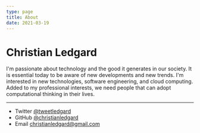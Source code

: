```yaml
---
type: page
title: About
date: 2021-03-19
---
```


# Christian Ledgard

I'm passionate about technology and the good it generates in our society. It is essential today to be aware of new developments and new trends. I'm interested in new technologies, software engineering, and cloud computing. Added to my professional interests, we need people that can adopt computational thinking in their lives.

---

- Twitter [@tweetledgard](https://twitter.com/tweetledgard)
- GitHub [@christianledgard](https://github.com/christianledgard)
- Email christianledgard@gmail.com
